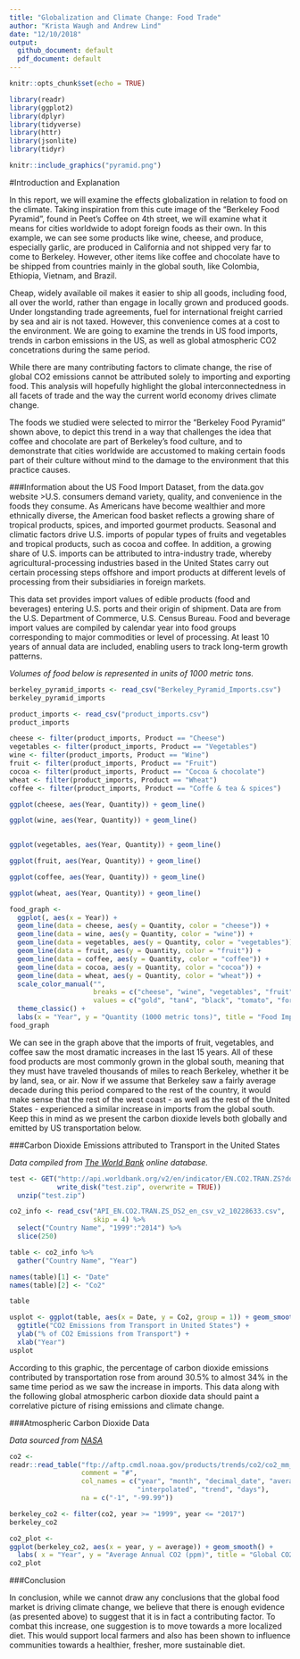 ```yaml
---
title: "Globalization and Climate Change: Food Trade"
author: "Krista Waugh and Andrew Lind"
date: "12/10/2018"
output:
  github_document: default
  pdf_document: default
---
```


```r
knitr::opts_chunk$set(echo = TRUE)
```

```r
library(readr)
library(ggplot2)
library(dplyr)
library(tidyverse)
library(httr)
library(jsonlite)
library(tidyr)
```

```r
knitr::include_graphics("pyramid.png")

```
#Introduction and Explanation 

  In this report, we will examine the effects globalization in relation to food on the climate. Taking inspiration from this cute image of the "Berkeley Food Pyramid", found in Peet's Coffee on 4th street, we will examine what it means for cities worldwide to adopt foreign foods as their own. In this example, we can see some products like wine, cheese, and produce, especially garlic, are produced in California and not shipped very far to come to Berkeley. However, other items like coffee and chocolate have to be shipped from countries mainly in the global south, like Colombia, Ethiopia, Vietnam, and Brazil.
  
  Cheap, widely available oil makes it easier to ship all goods, including food, all over the world, rather than engage in locally grown and produced goods. Under longstanding trade agreements, fuel for international freight carried by sea and air is not taxed. However, this convenience comes at a cost to the environment. We are going to examine the trends in US food imports, trends in carbon emissions in the US, as well as global atmospheric CO2 concetrations during the same period.
  
  While there are many contributing factors to climate change, the rise of global CO2 emissions cannot be attributed solely to importing and exporting food. This analysis will hopefully highlight the global interconnectedness in all facets of trade and the way the current world economy drives climate change.
  
  The foods we studied were selected to mirror the "Berkeley Food Pyramid" shown above, to depict this trend in a way that challenges the idea that coffee and chocolate are part of Berkeley's food culture, and to demonstrate that cities worldwide are accustomed to making certain foods part of their culture without mind to the damage to the environment that this practice causes.
  
###Information about the US Food Import Dataset, from the data.gov website
>U.S. consumers demand variety, quality, and convenience in the foods they consume. As Americans have become wealthier and more ethnically diverse, the American food basket reflects a growing share of tropical products, spices, and imported gourmet products. Seasonal and climatic factors drive U.S. imports of popular types of fruits and vegetables and tropical products, such as cocoa and coffee. In addition, a growing share of U.S. imports can be attributed to intra-industry trade, whereby agricultural-processing industries based in the United States carry out certain processing steps offshore and import products at different levels of processing from their subsidiaries in foreign markets.

  This data set provides import values of edible products (food and beverages) entering U.S. ports and their origin of shipment. Data are from the U.S. Department of Commerce, U.S. Census Bureau. Food and beverage import values are compiled by calendar year into food groups corresponding to major commodities or level of processing. At least 10 years of annual data are included, enabling users to track long-term growth patterns.

*Volumes of food below is represented in units of 1000 metric tons.*

```r
berkeley_pyramid_imports <- read_csv("Berkeley_Pyramid_Imports.csv")
berkeley_pyramid_imports

```

```r
product_imports <- read_csv("product_imports.csv")
product_imports

```


```r
cheese <- filter(product_imports, Product == "Cheese")
vegetables <- filter(product_imports, Product == "Vegetables")
wine <- filter(product_imports, Product == "Wine")
fruit <- filter(product_imports, Product == "Fruit")
cocoa <- filter(product_imports, Product == "Cocoa & chocolate")
wheat <- filter(product_imports, Product == "Wheat")
coffee <- filter(product_imports, Product == "Coffe & tea & spices")
```

```r
ggplot(cheese, aes(Year, Quantity)) + geom_line()

```

```r
ggplot(wine, aes(Year, Quantity)) + geom_line()
 

```

```r
ggplot(vegetables, aes(Year, Quantity)) + geom_line()

```

```r
ggplot(fruit, aes(Year, Quantity)) + geom_line()

```

```r
ggplot(coffee, aes(Year, Quantity)) + geom_line()

```

```r
ggplot(wheat, aes(Year, Quantity)) + geom_line() 

```

```r
food_graph <- 
  ggplot(, aes(x = Year)) +
  geom_line(data = cheese, aes(y = Quantity, color = "cheese")) +
  geom_line(data = wine, aes(y = Quantity, color = "wine")) +
  geom_line(data = vegetables, aes(y = Quantity, color = "vegetables")) +
  geom_line(data = fruit, aes(y = Quantity, color = "fruit")) +
  geom_line(data = coffee, aes(y = Quantity, color = "coffee")) +
  geom_line(data = cocoa, aes(y = Quantity, color = "cocoa")) +
  geom_line(data = wheat, aes(y = Quantity, color = "wheat")) +
  scale_color_manual("",
                     breaks = c("cheese", "wine", "vegetables", "fruit", "coffee", "cocoa", "wheat"),
                     values = c("gold", "tan4", "black", "tomato", "forestgreen", "navajowhite", "maroon")) +
  theme_classic() +
  labs(x = "Year", y = "Quantity (1000 metric tons)", title = "Food Imports into the United States")
food_graph
```

We can see in the graph above that the imports of fruit, vegetables, and coffee saw the most dramatic increases in the last 15 years. All of these food products are most commonly grown in the global south, meaning that they must have traveled thousands of miles to reach Berkeley, whether it be by land, sea, or air. Now if we assume that Berkeley saw a fairly average decade during this period compared to the rest of the country, it would make sense that the rest of the west coast - as well as the rest of the United States - experienced a similar increase in imports from the global south. Keep this in mind as we present the carbon dioxide levels both globally and emitted by US transportation below.


###Carbon Dioxide Emissions attributed to Transport in the United States

*Data compiled from [The World Bank](https://data.worldbank.org/indicator/EN.CO2.TRAN.ZS?end=2014&locations=US&start=1999) online database.*

```r

test <- GET("http://api.worldbank.org/v2/en/indicator/EN.CO2.TRAN.ZS?downloadformat=csv", 
            write_disk("test.zip", overwrite = TRUE))
  unzip("test.zip")

co2_info <- read_csv("API_EN.CO2.TRAN.ZS_DS2_en_csv_v2_10228633.csv",
                     skip = 4) %>%
  select("Country Name", "1999":"2014") %>%
  slice(250)

table <- co2_info %>%
  gather("Country Name", "Year")

names(table)[1] <- "Date"
names(table)[2] <- "Co2"

table

usplot <- ggplot(table, aes(x = Date, y = Co2, group = 1)) + geom_smooth() + 
  ggtitle("CO2 Emissions from Transport in United States") + 
  ylab("% of CO2 Emissions from Transport") +
  xlab("Year")
usplot
```

According to this graphic, the percentage of carbon dioxide emissions contributed by transportation rose from around 30.5% to almost 34% in the same time period as we saw the increase in imports. This data along with the following global atmospheric carbon dioxide data should paint a correlative picture of rising emissions and climate change.


###Atmospheric Carbon Dioxide Data

*Data sourced from [NASA](https://climate.nasa.gov/vital-signs/carbon-dioxide/)*

```r
co2 <-
readr::read_table("ftp://aftp.cmdl.noaa.gov/products/trends/co2/co2_mm_mlo.txt",
                  comment = "#",
                  col_names = c("year", "month", "decimal_date", "average",
                                "interpolated", "trend", "days"),
                  na = c("-1", "-99.99"))
```


```r
berkeley_co2 <- filter(co2, year >= "1999", year <= "2017")
berkeley_co2

```
```r
co2_plot <-
ggplot(berkeley_co2, aes(x = year, y = average)) + geom_smooth() +
  labs( x = "Year", y = "Average Annual CO2 (ppm)", title = "Global CO2 Concentration: 1999-2017") + ylim(300, 450) 
co2_plot
```

###Conclusion

  In conclusion, while we cannot draw any conclusions that the global food market is driving climate change, we believe that there is enough evidence (as presented above) to suggest that it is in fact a contributing factor. To combat this increase, one suggestion is to move towards a more localized diet. This would support local farmers and also has been shown to influence communities towards a healthier, fresher, more sustainable diet.
  
  